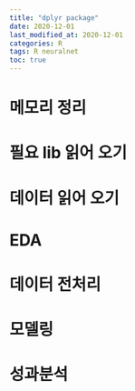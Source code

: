 ```yaml
---
title: "dplyr package"
date: 2020-12-01 
last_modified_at: 2020-12-01
categories: R
tags: R neuralnet
toc: true  
---
```


# 메모리 정리

# 필요 lib 읽어 오기

# 데이터 읽어 오기

# EDA

# 데이터 전처리

# 모델링

# 성과분석
